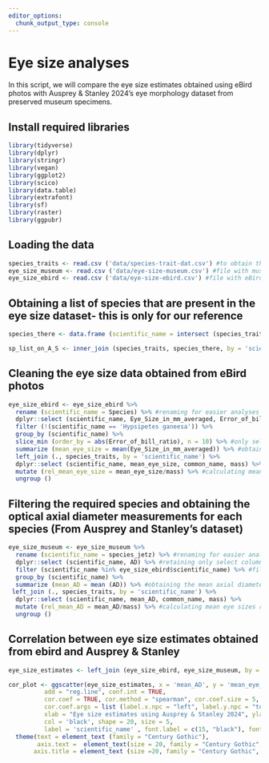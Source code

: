 ```yaml
---
editor_options: 
  chunk_output_type: console
---
```


# Eye size analyses 

In this script, we will compare the eye size estimates obtained using eBird photos with Ausprey & Stanley 2024's eye morphology dataset from preserved museum specimens.

## Install required libraries  

```r
library(tidyverse)
library(dplyr)
library(stringr)
library(vegan)
library(ggplot2)
library(scico)
library(data.table)
library(extrafont)
library(sf)
library(raster)
library(ggpubr)
```

## Loading the data

```r
species_traits <- read.csv ('data/species-trait-dat.csv') #to obtain the list of required species
eye_size_museum <- read.csv ('data/eye-size-museum.csv') #file with museum-derived eye size measurements
eye_size_ebird <- read.csv ('data/eye-size-ebird.csv') #file with eBird photo-derived eye size measurements
```

## Obtaining a list of species that are present in the eye size dataset- this is only for our reference

```r
species_there <- data.frame (scientific_name = intersect (species_traits$scientific_name, eye_size_museum$species_jetz))

sp_list_on_A_S <- inner_join (species_traits, species_there, by = 'scientific_name') 
```

## Cleaning the eye size data obtained from eBird photos

```r
eye_size_ebird <- eye_size_ebird %>%
  rename (scientific_name = Species) %>% #renaming for easier analyses
  dplyr::select (scientific_name, Eye_Size_in_mm_averaged, Error_of_bill_ratio) %>% #retaining only select columns
  filter (!(scientific_name == 'Hypsipetes ganeesa')) %>%
  group_by (scientific_name) %>%
  slice_min (order_by = abs(Error_of_bill_ratio), n = 10) %>% #only selecting those estimates which have the least error ratios of all estimates
  summarize (mean_eye_size = mean(Eye_Size_in_mm_averaged)) %>% #obtaining the mean eye size measurements for our species
  left_join (., species_traits, by = 'scientific_name') %>%
  dplyr::select (scientific_name, mean_eye_size, common_name, mass) %>% 
  mutate (rel_mean_eye_size = mean_eye_size/mass) %>% #calculating mean eye sizes relative to body mass for each species
  ungroup ()
```

## Filtering the required species and obtaining the optical axial diameter measurements for each species (From Ausprey and Stanley's dataset)

```r
eye_size_museum <- eye_size_museum %>%
  rename (scientific_name = species_jetz) %>% #renaming for easier analyses
  dplyr::select (scientific_name, AD) %>% #retaining only select columns
  filter (scientific_name %in% eye_size_ebird$scientific_name) %>% #filtering the required species
  group_by (scientific_name) %>%
  summarize (mean_AD = mean (AD)) %>% #obtaining the mean axial diameter measurements for our species
 left_join (., species_traits, by = 'scientific_name') %>%
  dplyr::select (scientific_name, mean_AD, common_name, mass) %>% 
  mutate (rel_mean_AD = mean_AD/mass) %>% #calculating mean eye sizes relative to body mass for each species
  ungroup ()
```

## Correlation between eye size estimates obtained from ebird and Ausprey & Stanley

```r
eye_size_estimates <- left_join (eye_size_ebird, eye_size_museum, by = 'scientific_name') #combining both the data

cor_plot <- ggscatter(eye_size_estimates, x = 'mean_AD', y = 'mean_eye_size', 
          add = "reg.line", conf.int = TRUE, 
          cor.coef = TRUE, cor.method = "spearman", cor.coef.size = 5, 
          cor.coef.args = list (label.x.npc = "left", label.y.npc = "top"),
          xlab = "Eye size estimates using Ausprey & Stanley 2024", ylab = "Eye size estimates using eBird", 
          col = 'black', shape = 20, size = 5,
          label = 'scientific_name' , font.label = c(15, "black"), font.family = "Century Gothic", repel = TRUE) +
  theme(text = element_text (family = "Century Gothic"),
        axis.text =  element_text(size = 20, family = "Century Gothic", colour = "black"),
       axis.title = element_text (size =20, family = "Century Gothic", colour = "black")) 

```


